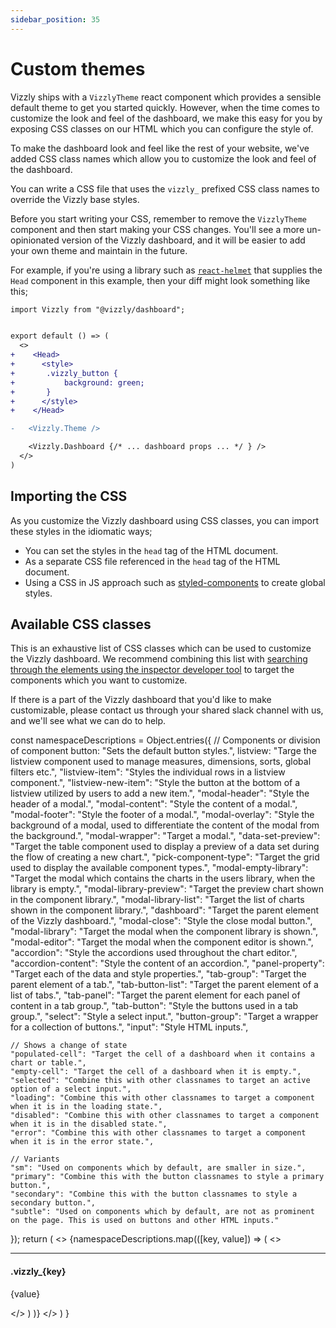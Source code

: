 ```yaml
---
sidebar_position: 35
---
```


# Custom themes

Vizzly ships with a `VizzlyTheme` react component which provides a sensible default theme to get you started quickly. However, when the time comes to customize the look and
feel of the dashboard, we make this easy for you by exposing CSS classes on our HTML which you can configure the style of.

To make the dashboard look and feel like the rest of your website, we've added CSS class names which allow you to customize the look and feel of the dashboard.

You can write a CSS file that uses the `vizzly_` prefixed CSS class names to override the Vizzly base styles.

Before you start writing your CSS, remember to remove the `VizzlyTheme` component and then start making your CSS changes. You'll see a more un-opinionated version of
the Vizzly dashboard, and it will be easier to add your own theme and maintain in the future.

For example, if you're using a library such as [`react-helmet`](https://www.npmjs.com/package/react-helmet) that supplies the `Head` component in this example,
then your diff might look something like this;

````diff
import Vizzly from "@vizzly/dashboard";


export default () => (
  <>
+    <Head>
+      <style>
+       .vizzly_button {
+           background: green;
+       }
+      </style>
+    </Head>

-   <Vizzly.Theme />

    <Vizzly.Dashboard {/* ... dashboard props ... */ } />
  </>
)
````

## Importing the CSS
As you customize the Vizzly dashboard using CSS classes, you can import these styles in the idiomatic ways;

- You can set the styles in the `head` tag of the HTML document.
- As a separate CSS file referenced in the `head` tag of the HTML document.
- Using a CSS in JS approach such as [styled-components](https://styled-components.com) to create global styles.

## Available CSS classes

This is an exhaustive list of CSS classes which can be used to customize the Vizzly dashboard. We recommend combining this list
with [searching through the elements using the inspector developer tool](https://developer.chrome.com/docs/devtools/dom/) to target
the components which you want to customize.

If there is a part of the Vizzly dashboard that you'd like to make customizable, please contact us through your 
shared slack channel with us, and we'll see what we can do to help.

  const namespaceDescriptions = Object.entries({
    // Components or division of component
    button: "Sets the default button styles.",
    listview: "Targe the listview component used to manage measures, dimensions, sorts, global filters etc.",
    "listview-item": "Styles the individual rows in a listview component.",
    "listview-new-item": "Style the button at the bottom of a listview utilized by users to add a new item.",
    "modal-header": "Style the header of a modal.",
    "modal-content": "Style the content of a modal.",
    "modal-footer": "Style the footer of a modal.",
    "modal-overlay": "Style the background of a modal, used to differentiate the content of the modal from the background.",
    "modal-wrapper": "Target a modal.",
    "data-set-preview": "Target the table component used to display a preview of a data set during the flow of creating a new chart.",
    "pick-component-type": "Target the grid used to display the available component types.",
    "modal-empty-library": "Target the modal which contains the charts in the users library, when the library is empty.",
    "modal-library-preview": "Target the preview chart shown in the component library.",
    "modal-library-list": "Target the list of charts shown in the component library.",
    "dashboard": "Target the parent element of the Vizzly dashboard.",
    "modal-close": "Style the close modal button.",
    "modal-library": "Target the modal when the component library is shown.",
    "modal-editor": "Target the modal when the component editor is shown.",
    "accordion": "Style the accordions used throughout the chart editor.",
    "accordion-content": "Style the content of an accordion.",
    "panel-property": "Target each of the data and style properties.",
    "tab-group": "Target the parent element of a tab.",
    "tab-button-list": "Target the parent element of a list of tabs.",
    "tab-panel": "Target the parent element for each panel of content in a tab group.",
    "tab-button": "Style the buttons used in a tab group.",
    "select": "Style a select input.",
    "button-group": "Target a wrapper for a collection of buttons.",
    "input": "Style HTML inputs.",
  
    // Shows a change of state
    "populated-cell": "Target the cell of a dashboard when it contains a chart or table.",
    "empty-cell": "Target the cell of a dashboard when it is empty.",
    "selected": "Combine this with other classnames to target an active option of a select input.",
    "loading": "Combine this with other classnames to target a component when it is in the loading state.",
    "disabled": "Combine this with other classnames to target a component when it is in the disabled state.",
    "error": "Combine this with other classnames to target a component when it is in the error state.",
  
    // Variants
    "sm": "Used on components which by default, are smaller in size.",
    "primary": "Combine this with the button classnames to style a primary button.",
    "secondary": "Combine this with the button classnames to style a secondary button.",
    "subtle": "Used on components which by default, are not as prominent on the page. This is used on buttons and other HTML inputs."
  });
  return (
    <>
    {namespaceDescriptions.map(([key, value]) => (
        <>
          <hr />
          <h4>.vizzly_{key}</h4>
          <p>{value}</p>
        </>
      )
    )}
    </>
    )
}

<VizzlyThemeClasses />